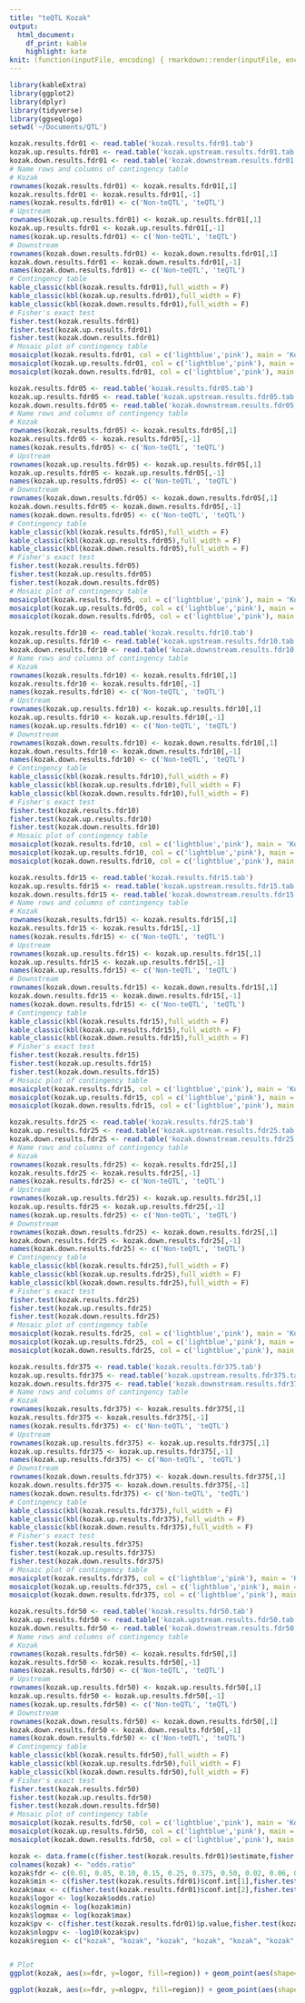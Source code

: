 ```yaml
---
title: "teQTL Kozak"
output:
  html_document: 
    df_print: kable
    highlight: kate
knit: (function(inputFile, encoding) { rmarkdown::render(inputFile, encoding = encoding, output_file = file.path(dirname(inputFile), 'Kozak.html')) })
---
```


```r
library(kableExtra)
library(ggplot2)
library(dplyr)
library(tidyverse)
library(ggseqlogo)
setwd('~/Documents/QTL')
```

```r
kozak.results.fdr01 <- read.table('kozak.results.fdr01.tab')
kozak.up.results.fdr01 <- read.table('kozak.upstream.results.fdr01.tab')
kozak.down.results.fdr01 <- read.table('kozak.downstream.results.fdr01.tab')
# Name rows and columns of contingency table
# Kozak
rownames(kozak.results.fdr01) <- kozak.results.fdr01[,1]
kozak.results.fdr01 <- kozak.results.fdr01[,-1]
names(kozak.results.fdr01) <- c('Non-teQTL', 'teQTL')
# Upstream
rownames(kozak.up.results.fdr01) <- kozak.up.results.fdr01[,1]
kozak.up.results.fdr01 <- kozak.up.results.fdr01[,-1]
names(kozak.up.results.fdr01) <- c('Non-teQTL', 'teQTL')
# Downstream
rownames(kozak.down.results.fdr01) <- kozak.down.results.fdr01[,1]
kozak.down.results.fdr01 <- kozak.down.results.fdr01[,-1]
names(kozak.down.results.fdr01) <- c('Non-teQTL', 'teQTL')
# Contingency table
kable_classic(kbl(kozak.results.fdr01),full_width = F)
kable_classic(kbl(kozak.up.results.fdr01),full_width = F)
kable_classic(kbl(kozak.down.results.fdr01),full_width = F)
# Fisher's exact test
fisher.test(kozak.results.fdr01)
fisher.test(kozak.up.results.fdr01)
fisher.test(kozak.down.results.fdr01)
# Mosaic plot of contingency table
mosaicplot(kozak.results.fdr01, col = c('lightblue','pink'), main = 'Kozak Region FDR≤0.01')
mosaicplot(kozak.up.results.fdr01, col = c('lightblue','pink'), main = 'Upstream FDR≤0.01')
mosaicplot(kozak.down.results.fdr01, col = c('lightblue','pink'), main = 'Downstream FDR≤0.01')
```

```r
kozak.results.fdr05 <- read.table('kozak.results.fdr05.tab')
kozak.up.results.fdr05 <- read.table('kozak.upstream.results.fdr05.tab')
kozak.down.results.fdr05 <- read.table('kozak.downstream.results.fdr05.tab')
# Name rows and columns of contingency table
# Kozak
rownames(kozak.results.fdr05) <- kozak.results.fdr05[,1]
kozak.results.fdr05 <- kozak.results.fdr05[,-1]
names(kozak.results.fdr05) <- c('Non-teQTL', 'teQTL')
# Upstream
rownames(kozak.up.results.fdr05) <- kozak.up.results.fdr05[,1]
kozak.up.results.fdr05 <- kozak.up.results.fdr05[,-1]
names(kozak.up.results.fdr05) <- c('Non-teQTL', 'teQTL')
# Downstream
rownames(kozak.down.results.fdr05) <- kozak.down.results.fdr05[,1]
kozak.down.results.fdr05 <- kozak.down.results.fdr05[,-1]
names(kozak.down.results.fdr05) <- c('Non-teQTL', 'teQTL')
# Contingency table
kable_classic(kbl(kozak.results.fdr05),full_width = F)
kable_classic(kbl(kozak.up.results.fdr05),full_width = F)
kable_classic(kbl(kozak.down.results.fdr05),full_width = F)
# Fisher's exact test
fisher.test(kozak.results.fdr05)
fisher.test(kozak.up.results.fdr05)
fisher.test(kozak.down.results.fdr05)
# Mosaic plot of contingency table
mosaicplot(kozak.results.fdr05, col = c('lightblue','pink'), main = 'Kozak Region FDR≤0.05')
mosaicplot(kozak.up.results.fdr05, col = c('lightblue','pink'), main = 'Upstream FDR≤0.05')
mosaicplot(kozak.down.results.fdr05, col = c('lightblue','pink'), main = 'Downstream FDR≤0.05')
```

```r
kozak.results.fdr10 <- read.table('kozak.results.fdr10.tab')
kozak.up.results.fdr10 <- read.table('kozak.upstream.results.fdr10.tab')
kozak.down.results.fdr10 <- read.table('kozak.downstream.results.fdr10.tab')
# Name rows and columns of contingency table
# Kozak
rownames(kozak.results.fdr10) <- kozak.results.fdr10[,1]
kozak.results.fdr10 <- kozak.results.fdr10[,-1]
names(kozak.results.fdr10) <- c('Non-teQTL', 'teQTL')
# Upstream
rownames(kozak.up.results.fdr10) <- kozak.up.results.fdr10[,1]
kozak.up.results.fdr10 <- kozak.up.results.fdr10[,-1]
names(kozak.up.results.fdr10) <- c('Non-teQTL', 'teQTL')
# Downstream
rownames(kozak.down.results.fdr10) <- kozak.down.results.fdr10[,1]
kozak.down.results.fdr10 <- kozak.down.results.fdr10[,-1]
names(kozak.down.results.fdr10) <- c('Non-teQTL', 'teQTL')
# Contingency table
kable_classic(kbl(kozak.results.fdr10),full_width = F)
kable_classic(kbl(kozak.up.results.fdr10),full_width = F)
kable_classic(kbl(kozak.down.results.fdr10),full_width = F)
# Fisher's exact test
fisher.test(kozak.results.fdr10)
fisher.test(kozak.up.results.fdr10)
fisher.test(kozak.down.results.fdr10)
# Mosaic plot of contingency table
mosaicplot(kozak.results.fdr10, col = c('lightblue','pink'), main = 'Kozak Region FDR≤0.10')
mosaicplot(kozak.up.results.fdr10, col = c('lightblue','pink'), main = 'Upstream FDR≤0.10')
mosaicplot(kozak.down.results.fdr10, col = c('lightblue','pink'), main = 'Downstream FDR≤0.10')
```

```r
kozak.results.fdr15 <- read.table('kozak.results.fdr15.tab')
kozak.up.results.fdr15 <- read.table('kozak.upstream.results.fdr15.tab')
kozak.down.results.fdr15 <- read.table('kozak.downstream.results.fdr15.tab')
# Name rows and columns of contingency table
# Kozak
rownames(kozak.results.fdr15) <- kozak.results.fdr15[,1]
kozak.results.fdr15 <- kozak.results.fdr15[,-1]
names(kozak.results.fdr15) <- c('Non-teQTL', 'teQTL')
# Upstream
rownames(kozak.up.results.fdr15) <- kozak.up.results.fdr15[,1]
kozak.up.results.fdr15 <- kozak.up.results.fdr15[,-1]
names(kozak.up.results.fdr15) <- c('Non-teQTL', 'teQTL')
# Downstream
rownames(kozak.down.results.fdr15) <- kozak.down.results.fdr15[,1]
kozak.down.results.fdr15 <- kozak.down.results.fdr15[,-1]
names(kozak.down.results.fdr15) <- c('Non-teQTL', 'teQTL')
# Contingency table
kable_classic(kbl(kozak.results.fdr15),full_width = F)
kable_classic(kbl(kozak.up.results.fdr15),full_width = F)
kable_classic(kbl(kozak.down.results.fdr15),full_width = F)
# Fisher's exact test
fisher.test(kozak.results.fdr15)
fisher.test(kozak.up.results.fdr15)
fisher.test(kozak.down.results.fdr15)
# Mosaic plot of contingency table
mosaicplot(kozak.results.fdr15, col = c('lightblue','pink'), main = 'Kozak Region FDR≤0.15')
mosaicplot(kozak.up.results.fdr15, col = c('lightblue','pink'), main = 'Upstream FDR≤0.15')
mosaicplot(kozak.down.results.fdr15, col = c('lightblue','pink'), main = 'Downstream FDR≤0.15')
```

```r
kozak.results.fdr25 <- read.table('kozak.results.fdr25.tab')
kozak.up.results.fdr25 <- read.table('kozak.upstream.results.fdr25.tab')
kozak.down.results.fdr25 <- read.table('kozak.downstream.results.fdr25.tab')
# Name rows and columns of contingency table
# Kozak
rownames(kozak.results.fdr25) <- kozak.results.fdr25[,1]
kozak.results.fdr25 <- kozak.results.fdr25[,-1]
names(kozak.results.fdr25) <- c('Non-teQTL', 'teQTL')
# Upstream
rownames(kozak.up.results.fdr25) <- kozak.up.results.fdr25[,1]
kozak.up.results.fdr25 <- kozak.up.results.fdr25[,-1]
names(kozak.up.results.fdr25) <- c('Non-teQTL', 'teQTL')
# Downstream
rownames(kozak.down.results.fdr25) <- kozak.down.results.fdr25[,1]
kozak.down.results.fdr25 <- kozak.down.results.fdr25[,-1]
names(kozak.down.results.fdr25) <- c('Non-teQTL', 'teQTL')
# Contingency table
kable_classic(kbl(kozak.results.fdr25),full_width = F)
kable_classic(kbl(kozak.up.results.fdr25),full_width = F)
kable_classic(kbl(kozak.down.results.fdr25),full_width = F)
# Fisher's exact test
fisher.test(kozak.results.fdr25)
fisher.test(kozak.up.results.fdr25)
fisher.test(kozak.down.results.fdr25)
# Mosaic plot of contingency table
mosaicplot(kozak.results.fdr25, col = c('lightblue','pink'), main = 'Kozak Region FDR≤0.25')
mosaicplot(kozak.up.results.fdr25, col = c('lightblue','pink'), main = 'Upstream FDR≤0.25')
mosaicplot(kozak.down.results.fdr25, col = c('lightblue','pink'), main = 'Downstream FDR≤0.25')
```

```r
kozak.results.fdr375 <- read.table('kozak.results.fdr375.tab')
kozak.up.results.fdr375 <- read.table('kozak.upstream.results.fdr375.tab')
kozak.down.results.fdr375 <- read.table('kozak.downstream.results.fdr375.tab')
# Name rows and columns of contingency table
# Kozak
rownames(kozak.results.fdr375) <- kozak.results.fdr375[,1]
kozak.results.fdr375 <- kozak.results.fdr375[,-1]
names(kozak.results.fdr375) <- c('Non-teQTL', 'teQTL')
# Upstream
rownames(kozak.up.results.fdr375) <- kozak.up.results.fdr375[,1]
kozak.up.results.fdr375 <- kozak.up.results.fdr375[,-1]
names(kozak.up.results.fdr375) <- c('Non-teQTL', 'teQTL')
# Downstream
rownames(kozak.down.results.fdr375) <- kozak.down.results.fdr375[,1]
kozak.down.results.fdr375 <- kozak.down.results.fdr375[,-1]
names(kozak.down.results.fdr375) <- c('Non-teQTL', 'teQTL')
# Contingency table
kable_classic(kbl(kozak.results.fdr375),full_width = F)
kable_classic(kbl(kozak.up.results.fdr375),full_width = F)
kable_classic(kbl(kozak.down.results.fdr375),full_width = F)
# Fisher's exact test
fisher.test(kozak.results.fdr375)
fisher.test(kozak.up.results.fdr375)
fisher.test(kozak.down.results.fdr375)
# Mosaic plot of contingency table
mosaicplot(kozak.results.fdr375, col = c('lightblue','pink'), main = 'Kozak Region FDR≤0.375')
mosaicplot(kozak.up.results.fdr375, col = c('lightblue','pink'), main = 'Upstream FDR≤0.375')
mosaicplot(kozak.down.results.fdr375, col = c('lightblue','pink'), main = 'Downstream FDR≤0.375')
```

```r
kozak.results.fdr50 <- read.table('kozak.results.fdr50.tab')
kozak.up.results.fdr50 <- read.table('kozak.upstream.results.fdr50.tab')
kozak.down.results.fdr50 <- read.table('kozak.downstream.results.fdr50.tab')
# Name rows and columns of contingency table
# Kozak
rownames(kozak.results.fdr50) <- kozak.results.fdr50[,1]
kozak.results.fdr50 <- kozak.results.fdr50[,-1]
names(kozak.results.fdr50) <- c('Non-teQTL', 'teQTL')
# Upstream
rownames(kozak.up.results.fdr50) <- kozak.up.results.fdr50[,1]
kozak.up.results.fdr50 <- kozak.up.results.fdr50[,-1]
names(kozak.up.results.fdr50) <- c('Non-teQTL', 'teQTL')
# Downstream
rownames(kozak.down.results.fdr50) <- kozak.down.results.fdr50[,1]
kozak.down.results.fdr50 <- kozak.down.results.fdr50[,-1]
names(kozak.down.results.fdr50) <- c('Non-teQTL', 'teQTL')
# Contingency table
kable_classic(kbl(kozak.results.fdr50),full_width = F)
kable_classic(kbl(kozak.up.results.fdr50),full_width = F)
kable_classic(kbl(kozak.down.results.fdr50),full_width = F)
# Fisher's exact test
fisher.test(kozak.results.fdr50)
fisher.test(kozak.up.results.fdr50)
fisher.test(kozak.down.results.fdr50)
# Mosaic plot of contingency table
mosaicplot(kozak.results.fdr50, col = c('lightblue','pink'), main = 'Kozak Region FDR≤0.50')
mosaicplot(kozak.up.results.fdr50, col = c('lightblue','pink'), main = 'Upstream FDR≤0.50')
mosaicplot(kozak.down.results.fdr50, col = c('lightblue','pink'), main = 'Downstream FDR≤0.50')
```

``` r
kozak <- data.frame(c(fisher.test(kozak.results.fdr01)$estimate,fisher.test(kozak.results.fdr05)$estimate,fisher.test(kozak.results.fdr10)$estimate,fisher.test(kozak.results.fdr15)$estimate,fisher.test(kozak.results.fdr25)$estimate,fisher.test(kozak.results.fdr375)$estimate,fisher.test(kozak.results.fdr50)$estimate,fisher.test(kozak.up.results.fdr01)$estimate,fisher.test(kozak.up.results.fdr05)$estimate,fisher.test(kozak.up.results.fdr10)$estimate,fisher.test(kozak.up.results.fdr15)$estimate,fisher.test(kozak.up.results.fdr25)$estimate,fisher.test(kozak.up.results.fdr375)$estimate,fisher.test(kozak.up.results.fdr50)$estimate,fisher.test(kozak.down.results.fdr01)$estimate,fisher.test(kozak.down.results.fdr05)$estimate,fisher.test(kozak.down.results.fdr10)$estimate,fisher.test(kozak.down.results.fdr15)$estimate,fisher.test(kozak.down.results.fdr25)$estimate,fisher.test(kozak.down.results.fdr375)$estimate,fisher.test(kozak.down.results.fdr50)$estimate))
colnames(kozak) <- "odds.ratio"
kozak$fdr <- c(0.01, 0.05, 0.10, 0.15, 0.25, 0.375, 0.50, 0.02, 0.06, 0.11, 0.16, 0.26, 0.385, 0.51, 0.00, 0.04, 0.09, 0.14, 0.24, 0.365, 0.49)
kozak$min <- c(fisher.test(kozak.results.fdr01)$conf.int[1],fisher.test(kozak.results.fdr05)$conf.int[1],fisher.test(kozak.results.fdr10)$conf.int[1],fisher.test(kozak.results.fdr15)$conf.int[1],fisher.test(kozak.results.fdr25)$conf.int[1],fisher.test(kozak.results.fdr375)$conf.int[1],fisher.test(kozak.results.fdr50)$conf.int[1],fisher.test(kozak.up.results.fdr01)$conf.int[1],fisher.test(kozak.up.results.fdr05)$conf.int[1],fisher.test(kozak.up.results.fdr10)$conf.int[1],fisher.test(kozak.up.results.fdr15)$conf.int[1],fisher.test(kozak.up.results.fdr25)$conf.int[1],fisher.test(kozak.up.results.fdr375)$conf.int[1],fisher.test(kozak.up.results.fdr50)$conf.int[1],fisher.test(kozak.down.results.fdr01)$conf.int[1],fisher.test(kozak.down.results.fdr05)$conf.int[1],fisher.test(kozak.down.results.fdr10)$conf.int[1],fisher.test(kozak.down.results.fdr15)$conf.int[1],fisher.test(kozak.down.results.fdr25)$conf.int[1],fisher.test(kozak.down.results.fdr375)$conf.int[1],fisher.test(kozak.down.results.fdr50)$conf.int[1])
kozak$max <- c(fisher.test(kozak.results.fdr01)$conf.int[2],fisher.test(kozak.results.fdr05)$conf.int[2],fisher.test(kozak.results.fdr10)$conf.int[2],fisher.test(kozak.results.fdr15)$conf.int[2],fisher.test(kozak.results.fdr25)$conf.int[2],fisher.test(kozak.results.fdr375)$conf.int[2],fisher.test(kozak.results.fdr50)$conf.int[2],fisher.test(kozak.up.results.fdr01)$conf.int[2],fisher.test(kozak.up.results.fdr05)$conf.int[2],fisher.test(kozak.up.results.fdr10)$conf.int[2],fisher.test(kozak.up.results.fdr15)$conf.int[2],fisher.test(kozak.up.results.fdr25)$conf.int[2],fisher.test(kozak.up.results.fdr375)$conf.int[2],fisher.test(kozak.up.results.fdr50)$conf.int[2],fisher.test(kozak.down.results.fdr01)$conf.int[2],fisher.test(kozak.down.results.fdr05)$conf.int[2],fisher.test(kozak.down.results.fdr10)$conf.int[2],fisher.test(kozak.down.results.fdr15)$conf.int[2],fisher.test(kozak.down.results.fdr25)$conf.int[2],fisher.test(kozak.down.results.fdr375)$conf.int[2],fisher.test(kozak.down.results.fdr50)$conf.int[2])
kozak$logor <- log(kozak$odds.ratio)
kozak$logmin <- log(kozak$min)
kozak$logmax <- log(kozak$max)
kozak$pv <- c(fisher.test(kozak.results.fdr01)$p.value,fisher.test(kozak.results.fdr05)$p.value,fisher.test(kozak.results.fdr10)$p.value,fisher.test(kozak.results.fdr15)$p.value,fisher.test(kozak.results.fdr25)$p.value,fisher.test(kozak.results.fdr375)$p.value,fisher.test(kozak.results.fdr50)$p.value,fisher.test(kozak.up.results.fdr01)$p.value,fisher.test(kozak.up.results.fdr05)$p.value,fisher.test(kozak.up.results.fdr10)$p.value,fisher.test(kozak.up.results.fdr15)$p.value,fisher.test(kozak.up.results.fdr25)$p.value,fisher.test(kozak.up.results.fdr375)$p.value,fisher.test(kozak.up.results.fdr50)$p.value,fisher.test(kozak.down.results.fdr01)$p.value,fisher.test(kozak.down.results.fdr05)$p.value,fisher.test(kozak.down.results.fdr10)$p.value,fisher.test(kozak.down.results.fdr15)$p.value,fisher.test(kozak.down.results.fdr25)$p.value,fisher.test(kozak.down.results.fdr375)$p.value,fisher.test(kozak.down.results.fdr50)$p.value)
kozak$nlogpv <- -log10(kozak$pv)
kozak$region <- c("kozak", "kozak", "kozak", "kozak", "kozak", "kozak", "kozak", "upstream", "upstream", "upstream", "upstream", "upstream", "upstream", "upstream", "downstream", "downstream", "downstream", "downstream", "downstream", "downstream", "downstream")


# Plot
ggplot(kozak, aes(x=fdr, y=logor, fill=region)) + geom_point(aes(shape=region, fill=region), size=5) + geom_errorbar(aes(x=fdr, ymin=logmin, ymax=logmax), width=0.01, size=0.4) + geom_line(aes(color=region)) + scale_color_manual(values=c("#aaf6d7","#d7aaf6","#f6d7aa")) + scale_fill_manual(values=c("#aaf6d7","#d7aaf6","#f6d7aa")) + scale_shape_manual(values=c(22,24,21)) + theme_classic() + ggtitle("Log Odds Ratio Kozak and Flanking Regions ") + xlab("FDR") + ylab("Log Odds Ratio") + scale_x_continuous(breaks = c(0.01, 0.05, 0.10, 0.15, 0.25, 0.375, 0.50), labels = c("0.01", "0.05","0.10","0.15","0.25","0.375","0.50")) + theme(legend.position= c(0.95,0.95), legend.justification = c("right","top"), legend.title = element_blank())

ggplot(kozak, aes(x=fdr, y=nlogpv, fill=region)) + geom_point(aes(shape=region, fill=region), size=5) + geom_line(aes(color=region)) + scale_color_manual(values=c("#aaf6d7","#d7aaf6","#f6d7aa")) + scale_fill_manual(values=c("#aaf6d7","#d7aaf6","#f6d7aa")) + scale_shape_manual(values=c(22,24,21)) + theme_classic() + ggtitle("-Log10 P-Value Kozak and Flanking Regions ") + xlab("FDR") + ylab("-Log10 P-Value") + scale_x_continuous(breaks = c(0.01, 0.05, 0.10, 0.15, 0.25, 0.375, 0.50), labels = c("0.01", "0.05","0.10","0.15","0.25","0.375","0.50")) + theme(legend.position= c(0.95,0.95), legend.justification = c("right","top"), legend.title = element_blank())

```

